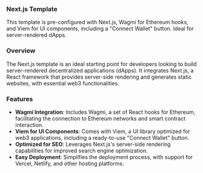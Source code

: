 ### Next.js Template

This template is pre-configured with Next.js, Wagmi for Ethereum hooks, and Viem for UI components, including a "Connect Wallet" button. Ideal for server-rendered dApps.

### Overview

The Next.js template is an ideal starting point for developers looking to build server-rendered decentralized applications (dApps). It integrates Next.js, a React framework that provides server-side rendering and generates static websites, with essential web3 functionalities.

### Features

- **Wagmi Integration**: Includes Wagmi, a set of React hooks for Ethereum, facilitating the connection to Ethereum networks and smart contract interaction.
- **Viem for UI Components**: Comes with Viem, a UI library optimized for web3 applications, including a ready-to-use "Connect Wallet" button.
- **Optimized for SEO**: Leverages Next.js's server-side rendering capabilities for improved search engine optimization.
- **Easy Deployment**: Simplifies the deployment process, with support for Vercel, Netlify, and other hosting platforms.
